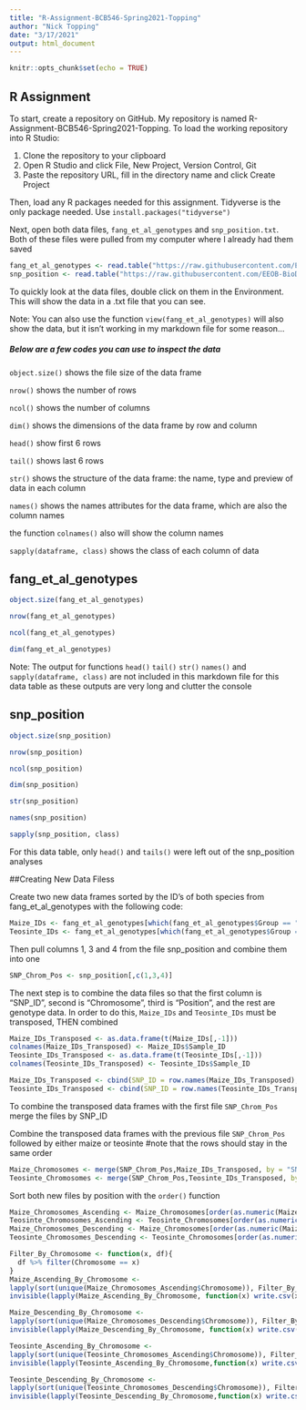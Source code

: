 ```yaml
---
title: "R-Assignment-BCB546-Spring2021-Topping"
author: "Nick Topping"
date: "3/17/2021"
output: html_document
---
```


```r
knitr::opts_chunk$set(echo = TRUE)
```

## R Assignment

To start, create a repository on GitHub.
My repository is named R-Assignment-BCB546-Spring2021-Topping.
To load the working repository into R Studio:

1. Clone the repository to your clipboard
2. Open R Studio and click File, New Project, Version Control, Git
3. Paste the repository URL, fill in the directory name and click Create Project

Then, load any R packages needed for this assignment. Tidyverse is the only package needed. Use `install.packages("tidyverse")`

Next, open both data files, `fang_et_al_genotypes` and `snp_position.txt`.
Both of these files were pulled from my computer where I already had them saved
``` r
fang_et_al_genotypes <- read.table("https://raw.githubusercontent.com/EEOB-BioData/BCB546-Spring2021/master/assignments/UNIX_Assignment/fang_et_al_genotypes.txt", header = TRUE,)
snp_position <- read.table("https://raw.githubusercontent.com/EEOB-BioData/BCB546-Spring2021/master/assignments/UNIX_Assignment/snp_position.txt", header = TRUE, sep = "\t")
```
To quickly look at the data files, double click on them in the Environment. This will show the data in a .txt file that you can see.

Note: You can also use the function `view(fang_et_al_genotypes)` will also show the data, but it isn't working in my markdown file for some reason...

##### Below are a few codes you can use to inspect the data

`object.size()` shows the file size of the data frame

`nrow()` shows the number of rows

`ncol()` shows the number of columns

`dim()` shows the dimensions of the data frame by row and column

`head()` show first 6 rows

`tail()` shows last 6 rows

`str()` shows the structure of the data frame: the name, type and preview of data in each column

`names()` shows the names attributes for the data frame, which are also the column names

the function `colnames()` also will show the column names

`sapply(dataframe, class)` shows the class of each column of data

## fang_et_al_genotypes

``` r
object.size(fang_et_al_genotypes)
```

``` r
nrow(fang_et_al_genotypes)
```

``` r
ncol(fang_et_al_genotypes)
```

``` r
dim(fang_et_al_genotypes)
```

Note: The output for functions `head()` `tail()` `str()` `names()` and `sapply(dataframe, class)` are not included in this markdown file for this data table as these outputs are very long and clutter the console

## snp_position

``` r
object.size(snp_position)
```

``` r
nrow(snp_position)
```

``` r
ncol(snp_position)
```

``` r
dim(snp_position)
```

``` r
str(snp_position)
```

``` r
names(snp_position)
```

``` r
sapply(snp_position, class)
```

For this data table, only `head()` and `tails()` were left out of the snp_position analyses

##Creating New Data Filess

Create two new data frames sorted by the ID's of both species from fang_et_al_genotypes with the following code:

``` r
Maize_IDs <- fang_et_al_genotypes[which(fang_et_al_genotypes$Group == "ZMMIL" | fang_et_al_genotypes$Group == "ZMMLR" | fang_et_al_genotypes$Group == "ZMMMR"),]
Teosinte_IDs <- fang_et_al_genotypes[which(fang_et_al_genotypes$Group == "ZMPBA" | fang_et_al_genotypes$Group == "ZMPIL" | fang_et_al_genotypes$Group == "ZMPJA"),]
```

Then pull columns 1, 3 and 4 from the file snp_position and combine them into one

``` r
SNP_Chrom_Pos <- snp_position[,c(1,3,4)]
```

The next step is to combine the data files so that the first column is "SNP_ID", second is "Chromosome", third is "Position", and the rest are genotype data. In order to do this, `Maize_IDs` and `Teosinte_IDs` must be transposed, THEN combined

``` r
Maize_IDs_Transposed <- as.data.frame(t(Maize_IDs[,-1]))
colnames(Maize_IDs_Transposed) <- Maize_IDs$Sample_ID
Teosinte_IDs_Transposed <- as.data.frame(t(Teosinte_IDs[,-1]))
colnames(Teosinte_IDs_Transposed) <- Teosinte_IDs$Sample_ID
```

``` r
Maize_IDs_Transposed <- cbind(SNP_ID = row.names(Maize_IDs_Transposed), Maize_IDs_Transposed)
Teosinte_IDs_Transposed <- cbind(SNP_ID = row.names(Teosinte_IDs_Transposed), Teosinte_IDs_Transposed)
```

To combine the transposed data frames with the first file `SNP_Chrom_Pos` merge the files by SNP_ID

Combine the transposed data frames with the previous file `SNP_Chrom_Pos` followed by either maize or teosinte #note that the rows should stay in the same order

``` r
Maize_Chromosomes <- merge(SNP_Chrom_Pos,Maize_IDs_Transposed, by = "SNP_ID")
Teosinte_Chromosomes <- merge(SNP_Chrom_Pos,Teosinte_IDs_Transposed, by = "SNP_ID")
```

Sort both new files by position with the `order()` function

``` r
Maize_Chromosomes_Ascending <- Maize_Chromosomes[order(as.numeric(Maize_Chromosomes$Position)), ]
Teosinte_Chromosomes_Ascending <- Teosinte_Chromosomes[order(as.numeric(Teosinte_Chromosomes$Position)), ]
Maize_Chromosomes_Descending <- Maize_Chromosomes[order(as.numeric(Maize_Chromosomes$Position, decreasing = T)), ]
Teosinte_Chromosomes_Descending <- Teosinte_Chromosomes[order(as.numeric(Teosinte_Chromosomes$Position, decreasing = T)), ]
```

``` r
Filter_By_Chromosome <- function(x, df){
  df %>% filter(Chromosome == x)
}
Maize_Ascending_By_Chromosome <- 
lapply(sort(unique(Maize_Chromosomes_Ascending$Chromosome)), Filter_By_Chromosome, Maize_Chromosomes_Ascending)
invisible(lapply(Maize_Ascending_By_Chromosome, function(x) write.csv(x, file = paste0("Maize_Ascending_Chromosome_", x$Chromosome[1]))))
```

``` r
Maize_Descending_By_Chromosome <- 
lapply(sort(unique(Maize_Chromosomes_Descending$Chromosome)), Filter_By_Chromosome, Maize_Chromosomes_Descending)
invisible(lapply(Maize_Descending_By_Chromosome, function(x) write.csv(x, file = paste0("Maize_Descending_Chromosome_", x$Chromosome[1]))))
```

``` r
Teosinte_Ascending_By_Chromosome <- 
lapply(sort(unique(Teosinte_Chromosomes_Ascending$Chromosome)), Filter_By_Chromosome, Teosinte_Chromosomes_Ascending)
invisible(lapply(Teosinte_Ascending_By_Chromosome,function(x) write.csv(x, file = paste0("Teosinte_Ascending_Chromosome_", x$Chromosome[1]))))
```

``` r
Teosinte_Descending_By_Chromosome <- 
lapply(sort(unique(Teosinte_Chromosomes_Descending$Chromosome)), Filter_By_Chromosome, Teosinte_Chromosomes_Descending)
invisible(lapply(Teosinte_Descending_By_Chromosome,function(x) write.csv(x, file = paste0("Teosinte_Descending_Chromosome_", x$Chromosome[1]))))
```